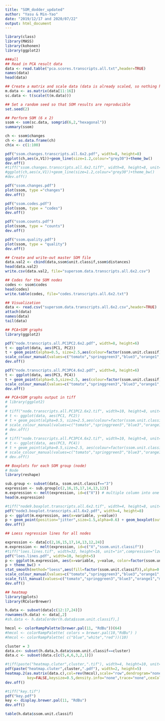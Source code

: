 ```yaml
---
title: "SOM_dodder_updated"
author: "Yasu & Min-Yao"
date: "2019/12/17 and 2020/07/22"
output: html_document
---
```


```r
library(class)
library(MASS)
library(kohonen)
library(ggplot2)
```

```r
###all
## Read in PCA result data
data <- read.table("pca.scores.transcripts.all.txt",header=TRUE)
names(data)
head(data)
```

```r
## Create a matrix and scale data (data is already scaled, so nothing happens actually besides making a matrix)
m.data <- as.matrix(data[11:16])
sc.data <- t(scale(t(m.data)))
```

```r
## Set a random seed so that SOM results are reproducible
set.seed(2)
```

```r
## Perform SOM (6 x 2)
ssom <- som(sc.data, somgrid(6,2,"hexagonal"))
summary(ssom)
```

```r
ch <- ssom$changes
ch <- as.data.frame(ch)
ch$x <- c(1:100)

pdf("ssom.changes.transcripts.all.6x2.pdf", width=8, height=8)
ggplot(ch,aes(x,V1))+geom_line(size=1.2,colour="grey30")+theme_bw()
dev.off()
#tiff("ssom.changes.transcripts.all.6x2.tiff", width=8, height=8, unit="in",compression="lzw",res=100)
#ggplot(ch,aes(x,V1))+geom_line(size=1.2,colour="grey30")+theme_bw()
#dev.off()
```

```r
pdf("ssom.changes.pdf")
plot(ssom, type ="changes")
dev.off()

pdf("ssom.codes.pdf")
plot(ssom, type = "codes")
dev.off()

pdf("ssom.counts.pdf")
plot(ssom, type = "counts")
dev.off()

pdf("ssom.quality.pdf")
plot(ssom, type = "quality")
dev.off()
```

```r
## Create and write-out master SOM file
data.val2 <- cbind(data,ssom$unit.classif,ssom$distances)
head(data.val2)
write.csv(data.val2, file="supersom.data.transcripts.all.6x2.csv")
```

```r
## Codes for the SOM nodes
codes <- ssom$codes
head(codes)
write.table(codes, file="codes.transcripts.all.6x2.txt")
```

```r
## Visualization
data <- read.csv("supersom.data.transcripts.all.6x2.csv",header=TRUE)
attach(data)
names(data)
tail(data)
```

```r
## PCA+SOM graphs
library(ggplot2)

pdf("node.transcripts.all.PC1PC2.6x2.pdf", width=8, height=6)
t <- ggplot(data, aes(PC1, PC2))
t + geom_point(alpha=0.5, size=2.5,aes(colour=factor(ssom.unit.classif))) + theme_bw() + 
scale_colour_manual(values=c("tomato","springgreen3","blue3","orange1","magenta3","yellow4","turquoise2","deeppink1","black","palegreen4","yellow","green"))
dev.off()

pdf("node.transcripts.all.PC3PC4.6x2.pdf", width=8, height=6)
t <- ggplot(data, aes(PC3, PC4))
t + geom_point(alpha=0.5,size=2.5, aes(colour=factor(ssom.unit.classif))) + theme_bw() + 
scale_colour_manual(values=c("tomato","springgreen3","blue3","orange1","magenta3","yellow4","turquoise2","deeppink1","black","palegreen4","yellow","green"))
dev.off()
```

```r
## PCA+SOM graphs output in tiff
# library(ggplot2)
# 
# tiff("node.transcripts.all.PC1PC2.6x2.tif", width=10, height=8, unit="in",compression="lzw",res=100)
# t <- ggplot(data, aes(PC1, PC2))
# t + geom_point(alpha=0.5, size=2.5,aes(colour=factor(ssom.unit.classif))) + theme_bw() + 
# scale_colour_manual(values=c("tomato","springgreen3","blue3","orange1","magenta3","yellow4","turquoise2","deeppink1","black","palegreen4","yellow","green"))
# dev.off()
# 
# tiff("node.transcripts.all.PC3PC4.6x2.tif", width=10, height=8, unit="in",compression="lzw",res=100)
# t <- ggplot(data, aes(PC3, PC4))
# t + geom_point(alpha=0.5,size=2.5, aes(colour=factor(ssom.unit.classif))) + theme_bw() + 
# scale_colour_manual(values=c("tomato","springgreen3","blue3","orange1","magenta3","yellow4","turquoise2","deeppink1","black","palegreen4","yellow","green"))
# dev.off()
```

```r
## Boxplots for each SOM group (node)
# Node
library(reshape)

sub.group <- subset(data, ssom.unit.classif=="3")
expression <- sub.group[c(2,16,15,17,14,13,12)]
m.expression <- melt(expression, id=c("X")) # multiple column into one column
head(m.expression)

#tiff("node9.boxplot.transcripts.all.6x2.tif", width=4, height=8, unit="in",compression="lzw",res=100)
pdf("node3.boxplot.transcripts.all.6x2.pdf", width=4, height=8)
p <- ggplot(m.expression, aes(x=variable, y=value))
p + geom_point(position="jitter",size=1.5,alpha=0.6) + geom_boxplot(outlier.size=0, alpha=0.8) + theme_bw()
dev.off()
```

```r
## Loess regression lines for all nodes

expression <- data[c(2,16,15,17,14,13,12,24)]
m.expression <- melt(expression, id=c("X","ssom.unit.classif"))
#tiff("loes.lines.tif", width=32, height=16, unit="in",compression="lzw",res=250)
pdf("loes.lines.pdf", width=10, height=5)
p <- ggplot(m.expression, aes(x=variable, y=value, color=factor(ssom.unit.classif),group=ssom.unit.classif))
p + theme_bw() + 
stat_smooth(method="loess",aes(fill=factor(ssom.unit.classif)),alpha=0.3,size=1) +
scale_colour_manual(values=c("tomato","springgreen3","blue3","orange1","magenta3","yellow4","turquoise2","deeppink1","black","palegreen4","yellow","green")) +
scale_fill_manual(values=c("tomato","springgreen3","blue3","orange1","magenta3","yellow4","turquoise2","deeppink1","black","palegreen4","yellow","green"))
dev.off()
```

```r
## heatmap
library(gplots)
library(RColorBrewer)

h.data <- subset(data[c(12:17,24)])
rownames(h.data) <- data[,2]
#sh.data <- h.data[order(h.data$ssom.unit.classif),]

hmcol <- colorRampPalette(brewer.pal(11, "RdBu"))(64)
#hmcol <- colorRampPalette( colors = brewer.pal(10,"RdBu") )
#hmcol <- colorRampPalette( c("blue","white","red"))(10)

cluster = 3
data.c<- subset(h.data,h.data$ssom.unit.classif==cluster)
data.c <- subset(data.c[c(5,4,6,3,2,1)])

#tiff(paste("heatmap.cluter",cluster,".tif"), width=4, height=10, unit="in",compression="lzw",res=200)
pdf(paste("heatmap.cluter",cluster,".pdf"), width=2, height=5)
heatmap.2(as.matrix(data.c),col=rev(hmcol),scale="row",dendrogram="none",
          key=FALSE,keysize=0.5,density.info="none",trace="none",cexCol=0.5,labRow=NA,Colv=FALSE)
dev.off()

#tiff("key.tif")
pdf("key.pdf")
key <- display.brewer.pal(11, "RdBu")
dev.off()

table(h.data$ssom.unit.classif)
```

